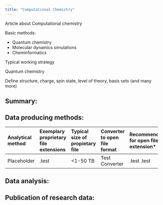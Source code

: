 ```yaml
---
title: "Computational Chemistry"
---
```


Article about Computational chemistry

Basic methods:
- Quantum chemistry
- Molecular dynamics simulations
- Cheminformatics

Typical working strategy

Quantum chemistry

Define structure, charge, spin state, level of theory, basis sets (and many more)

## Summary:




## Data producing methods:


|Analytical method|Exemplary proprietary file extensions|Typical size of propietary file|Converter to open file format|Recommendation for open file extension*|File size of open format|
|:------------|:-----------------|:--------|:--------|:------------|:--------------|
|Placeholder|.test|<1-50 TB|Test Converter|.test  .test|~1 µB|


## Data analysis:


## Publication of research data:
